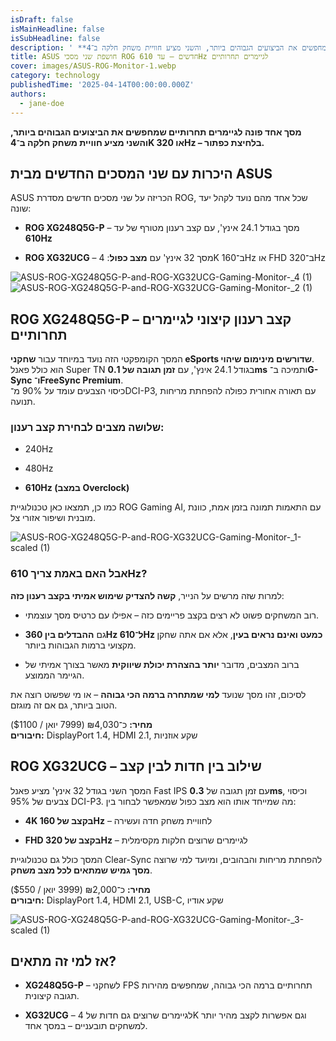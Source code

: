 ```yaml
---
isDraft: false
isMainHeadline: false
isSubHeadline: false
description: ' **מסך אחד פונה לגיימרים תחרותיים שמחפשים את הביצועים הגבוהים ביותר, והשני מציע חוויית משחק חלקה ב־4K או 320Hz – בלחיצת כפתור.**  ## **היכרו'
title: ASUS חושפת שני מסכי ROG חדשים – עד 610Hz לגיימרים תחרותיים
cover: images/ASUS-ROG-Monitor-1.webp
category: technology
publishedTime: '2025-04-14T00:00:00.000Z'
authors:
  - jane-doe
---
```


**מסך אחד פונה לגיימרים תחרותיים שמחפשים את הביצועים הגבוהים ביותר, והשני מציע חוויית משחק חלקה ב־4K או 320Hz – בלחיצת כפתור.**

## **היכרות עם שני המסכים החדשים מבית ASUS**

ASUS הכריזה על שני מסכים חדשים מסדרת ROG, שכל אחד מהם נועד לקהל יעד שונה:

- **ROG XG248Q5G-P** – מסך בגודל 24.1 אינץ', עם קצב רענון מטורף של עד **610Hz**
    
- **ROG XG32UCG** – מסך 32 אינץ' עם **מצב כפול**: 4K ב־160Hz או FHD ב־320Hz
    

![ASUS-ROG-XG248Q5G-P-and-ROG-XG32UCG-Gaming-Monitor-_4 (1)](images/ASUS-ROG-XG248Q5G-P-and-ROG-XG32UCG-Gaming-Monitor-_4-1.webp) ![ASUS-ROG-XG248Q5G-P-and-ROG-XG32UCG-Gaming-Monitor-_2 (1)](images/ASUS-ROG-XG248Q5G-P-and-ROG-XG32UCG-Gaming-Monitor-_2-1.webp)

## **ROG XG248Q5G-P – קצב רענון קיצוני לגיימרים תחרותיים**

המסך הקומפקטי הזה נועד במיוחד עבור **שחקני eSports שדורשים מינימום שיהוי**.  
הוא כולל פאנל Super TN בגודל 24.1 אינץ', עם **זמן תגובה של 0.1ms** ותמיכה ב־**G-Sync ו־FreeSync Premium**.  
כיסוי הצבעים עומד על 90% מ־DCI-P3, עם תאורה אחורית כפולה להפחתת מריחות תנועה.

### **שלושה מצבים לבחירת קצב רענון:**

- 240Hz
    
- 480Hz
    
- **610Hz (במצב Overclock)**
    

כמו כן, תמצאו כאן טכנולוגיית ROG Gaming AI, עם התאמות תמונה בזמן אמת, כוונת מובנית ושיפור אזורי צל.

![ASUS-ROG-XG248Q5G-P-and-ROG-XG32UCG-Gaming-Monitor-_1-scaled (1)](images/ASUS-ROG-XG248Q5G-P-and-ROG-XG32UCG-Gaming-Monitor-_1-scaled-1-scaled.webp)

### **אבל האם באמת צריך 610Hz?**

למרות שזה מרשים על הנייר, **קשה להצדיק שימוש אמיתי בקצב רענון כזה**:

- רוב המשחקים פשוט לא רצים בקצב פריימים כזה – אפילו עם כרטיס מסך עוצמתי.
    
- גם **ההבדלים בין 360Hz ל־610Hz כמעט ואינם נראים בעין**, אלא אם אתה שחקן מקצועי ברמות הגבוהות ביותר.
    
- ברוב המצבים, מדובר **יותר בהצהרת יכולת שיווקית** מאשר בצורך אמיתי של הגיימר הממוצע.
    

לסיכום, זהו מסך שנועד **למי שמתחרה ברמה הכי גבוהה** – או מי שפשוט רוצה את הטוב ביותר, גם אם זה מוגזם.

**מחיר:** כ־₪4,030 (7999 יואן / $1100)  
**חיבורים:** DisplayPort 1.4, HDMI 2.1, שקע אוזניות

## **ROG XG32UCG – שילוב בין חדות לבין קצב**

המסך השני בגודל 32 אינץ' מציע פאנל Fast IPS עם זמן תגובה של **0.3ms**, וכיסוי צבעים של 95% DCI-P3. 
מה שמייחד אותו הוא מצב כפול שמאפשר לבחור בין:

- **4K בקצב של 160Hz** – לחוויית משחק חדה ועשירה
    
- **FHD בקצב של 320Hz** – לגיימרים שרוצים חלקות מקסימלית
    

המסך כולל גם טכנולוגיית Clear-Sync להפחתת מריחות והבהובים, ומיועד למי שרוצה **מסך גמיש שמתאים לכל מצב משחק**.

**מחיר:** כ־₪2,000 (3999 יואן / $550)  
**חיבורים:** DisplayPort 1.4, HDMI 2.1, USB-C, שקע אודיו

![ASUS-ROG-XG248Q5G-P-and-ROG-XG32UCG-Gaming-Monitor-_3-scaled (1)](images/ASUS-ROG-XG248Q5G-P-and-ROG-XG32UCG-Gaming-Monitor-_3-scaled-1-scaled.webp)

## **אז למי זה מתאים?**

- **XG248Q5G-P** – לשחקני FPS תחרותיים ברמה הכי גבוהה, שמחפשים מהירות תגובה קיצונית.
    
- **XG32UCG** – לגיימרים שרוצים גם חדות של 4K וגם אפשרות לקצב מהיר יותר למשחקים תובעניים – במסך אחד.
